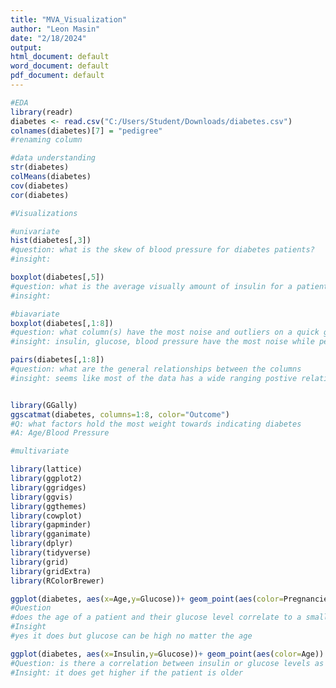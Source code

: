 ---
title: "MVA_Visualization"
author: "Leon Masin"
date: "2/18/2024"
output:
html_document: default
word_document: default
pdf_document: default
---

```{r}

#EDA
library(readr)
diabetes <- read.csv("C:/Users/Student/Downloads/diabetes.csv")
colnames(diabetes)[7] = "pedigree"
#renaming column

#data understanding
str(diabetes)
colMeans(diabetes)
cov(diabetes)
cor(diabetes)

#Visualizations

#univariate
hist(diabetes[,3])
#question: what is the skew of blood pressure for diabetes patients?
#insight:

boxplot(diabetes[,5])
#question: what is the average visually amount of insulin for a patient?
#insight:

#biavariate
boxplot(diabetes[,1:8])
#question: what column(s) have the most noise and outliers on a quick glance
#insight: insulin, glucose, blood pressure have the most noise while pedigree is incredibly consistent, probably need to scale everything because insulin is much wider in range then anything else

pairs(diabetes[,1:8])
#question: what are the general relationships between the columns
#insight: seems like most of the data has a wide ranging postive relationship with other info


library(GGally)
ggscatmat(diabetes, columns=1:8, color="Outcome")
#Q: what factors hold the most weight towards indicating diabetes
#A: Age/Blood Pressure

#multivariate

library(lattice)
library(ggplot2)
library(ggridges)
library(ggvis)
library(ggthemes)
library(cowplot)
library(gapminder)
library(gganimate)
library(dplyr)
library(tidyverse)
library(grid)
library(gridExtra)
library(RColorBrewer)

ggplot(diabetes, aes(x=Age,y=Glucose))+ geom_point(aes(color=Pregnancies)) + stat_smooth() + labs(x="age per patient", y="level of glucose", title="Diabetes Data")+theme_economist() 
#Question
#does the age of a patient and their glucose level correlate to a smaller amount of pregnancies over time?
#Insight
#yes it does but glucose can be high no matter the age

ggplot(diabetes, aes(x=Insulin,y=Glucose))+ geom_point(aes(color=Age)) + stat_smooth() + labs(x="level of insulin", y="level of glucose", title="Diabetes Data")+theme_wsj() 
#Question: is there a correlation between insulin or glucose levels as a patient ages
#Insight: it does get higher if the patient is older





```
